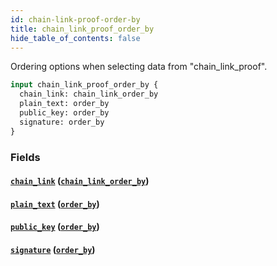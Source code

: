 ```yaml
---
id: chain-link-proof-order-by
title: chain_link_proof_order_by
hide_table_of_contents: false
---
```



Ordering options when selecting data from "chain_link_proof".

```graphql
input chain_link_proof_order_by {
  chain_link: chain_link_order_by
  plain_text: order_by
  public_key: order_by
  signature: order_by
}
```


### Fields

#### [`chain_link`](#) ([`chain_link_order_by`](../inputs/chain-link-order-by))




#### [`plain_text`](#) ([`order_by`](../enums/order-by))




#### [`public_key`](#) ([`order_by`](../enums/order-by))




#### [`signature`](#) ([`order_by`](../enums/order-by))






